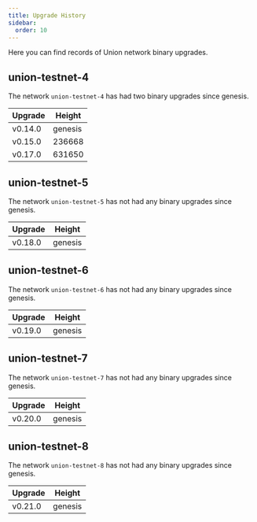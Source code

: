 ```yaml
---
title: Upgrade History
sidebar:
  order: 10
---
```



Here you can find records of Union network binary upgrades.

## union-testnet-4

<Badge text="Deprecated" variant="caution" />

The network `union-testnet-4` has had two binary upgrades since genesis.

| Upgrade | Height  |
| ------- | ------- |
| v0.14.0 | genesis |
| v0.15.0 | 236668  |
| v0.17.0 | 631650  |

## union-testnet-5

<Badge text="Deprecated" variant="caution" />

The network `union-testnet-5` has not had any binary upgrades since genesis.

| Upgrade | Height  |
| ------- | ------- |
| v0.18.0 | genesis |

## union-testnet-6

<Badge text="Deprecated" variant="caution" />

The network `union-testnet-6` has not had any binary upgrades since genesis.

| Upgrade | Height  |
| ------- | ------- |
| v0.19.0 | genesis |

## union-testnet-7

<Badge text="Deprecated" variant="caution" />

The network `union-testnet-7` has not had any binary upgrades since genesis.

| Upgrade | Height  |
| ------- | ------- |
| v0.20.0 | genesis |

## union-testnet-8

The network `union-testnet-8` has not had any binary upgrades since genesis.

| Upgrade | Height  |
| ------- | ------- |
| v0.21.0 | genesis |
